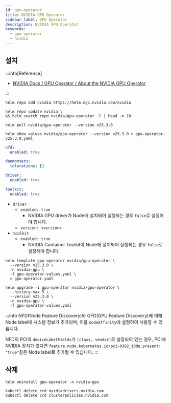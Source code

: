 ```yaml
---
id: gpu-operator
title: NVIDIA GPU Operator
sidebar_label: GPU Operator
description: NVIDIA GPU Operator
keywords:
  - gpu-operator
  - nvidia
---
```


## 설치

:::info[Reference]

- [NVIDIA Docs / GPU Operator / About the NVIDIA GPU Operator](https://docs.nvidia.com/datacenter/cloud-native/gpu-operator/latest/index.html)

:::

```shell
helm repo add nvidia https://helm.ngc.nvidia.com/nvidia
```

```shell
helm repo update nvidia \
&& helm search repo nvidia/gpu-operator -l | head -n 10
```

```shell
helm pull nvidia/gpu-operator --version v25.3.0
```

```shell
helm show values nvidia/gpu-operator --version v25.3.0 > gpu-operator-v25.3.0.yaml
```

```yaml title="node/gpu-operator/helm/values.yaml"
nfd:
  enabled: true

daemonsets:
  tolerations: []

driver:
  enabled: true

toolkit:
  enabled: true
```

- `driver`
  - `enabled: true`
    - NVIDIA GPU driver가 Node에 설치되어 실행되는 경우 `false`로 설정해야 합니다.
  - `version: <version>`
- `toolkit`
  - `enabled: true`
    - NVIDIA Container Toolkit이 Node에 설치되어 실행되는 경우 `false`로 설정해야 합니다.

```shell
helm template gpu-operator nvidia/gpu-operator \
  --version v25.3.0 \
  -n nvidia-gpu \
  -f gpu-operator-values.yaml \
  > gpu-operator.yaml
```

```shell
helm upgrade -i gpu-operator nvidia/gpu-operator \
  --history-max 5 \
  --version v25.3.0 \
  -n nvidia-gpu \
  -f gpu-operator-values.yaml
```

:::info
NFD(Node Feature Discovery)와 GFD(GPU Feature Discovery)에 의해 Node label에 시스템 정보가 추가되며, 이를 `nodeAffinity`에 설정하여 사용할 수 있습니다.

NFD의 PCI의 `deviceLabelFields`가 `[class, vendor]`로 설정되어 있는 경우, PCI에 NVIDIA 장치가 있다면 `feature.node.kubernetes.io/pci-0302_10de.present: "true"`같은 Node label로 추가될 수 있습니다.
:::

## 삭제

```shell
helm uninstall gpu-operator -n nvidia-gpu
```

```shell
kubectl delete crd nvidiadrivers.nvidia.com
kubectl delete crd clusterpolicies.nvidia.com
```

